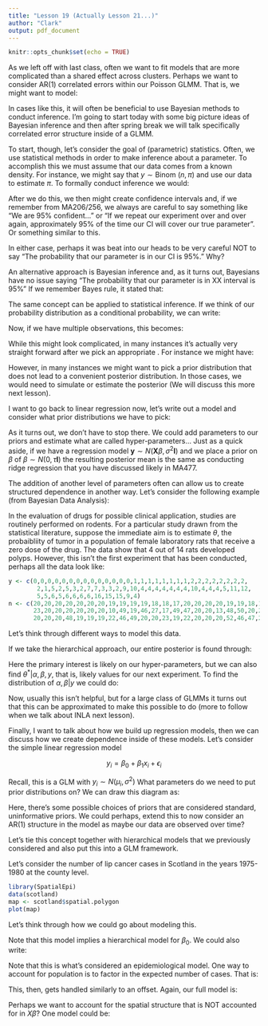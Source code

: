 ```yaml
---
title: "Lesson 19 (Actually Lesson 21...)"
author: "Clark"
output: pdf_document
---
```


```r
knitr::opts_chunk$set(echo = TRUE)
```

As we left off with last class, often we want to fit models that are more complicated than a shared effect across clusters. Perhaps we want to consider AR(1) correlated errors within our Poisson GLMM. That is, we might want to model:

\vspace{1.5in}

In cases like this, it will often be beneficial to use Bayesian methods to conduct inference. I'm going to start today with some big picture ideas of Bayesian inference and then after spring break we will talk specifically correlated error structure inside of a GLMM.

To start, though, let's consider the goal of (parametric) statistics. Often, we use statistical methods in order to make inference about a parameter. To accomplish this we must assume that our data comes from a known density. For instance, we might say that $y \sim \mbox{Binom }(n,\pi)$ and use our data to estimate $\pi$. To formally conduct inference we would:

\vspace{2.in}

After we do this, we then might create confidence intervals and, if we remember from MA206/256, we always are careful to say something like "We are 95\% confident..." or "If we repeat our experiment over and over again, approximately 95\% of the time our CI will cover our true parameter". Or something similar to this. 

In either case, perhaps it was beat into our heads to be very careful NOT to say "The probability that our parameter is in our CI is 95\%."  Why?

\vspace{1.in}

An alternative approach is Bayesian inference and, as it turns out, Bayesians have no issue saying "The probability that our parameter is in XX interval is 95\%" If we remember Bayes rule, it stated that:

\vspace{.5in}

The same concept can be applied to statistical inference. If we think of our probability distribution as a conditional probability, we can write:

\vspace{1.in}

Now, if we have multiple observations, this becomes:

\vspace{1.in}

While this might look complicated, in many instances it's actually very straight forward after we pick an appropriate \textit{prior distribution}. For instance we might have:

\newpage

However, in many instances we might want to pick a prior distribution that does not lead to a convenient posterior distribution. In those cases, we would need to simulate or estimate the posterior (We will discuss this more next lesson).

I want to go back to linear regression now, let's write out a model and consider what prior distributions we have to pick:

\vspace{2.5in}

As it turns out, we don't have to stop there. We could add parameters to our priors and estimate what are called hyper-parameters...  Just as a quick aside, if we have a regression model $\textbf{y}\sim N(\textbf{X}\beta,\sigma^2 \textbf{I})$ and we place a prior on $\beta$ of $\beta \sim N(0, \tau \textbf{I})$ the resulting posterior mean is the same as conducting ridge regression that you have discussed likely in MA477.

The addition of another level of parameters often can allow us to create structured dependence in another way. Let's consider the following example (from Bayesian Data Analysis):

In the evaluation of drugs for possible clinical application, studies are routinely performed on rodents. For a particular study drawn from the statistical literature, suppose the immediate aim is to estimate $\theta$, the probaibliity of tumor in a population of female laboratory rats that receive a zero dose of the drug. The data show that 4 out of 14 rats developed polyps. However, this isn't the first experiment that has been conducted, perhaps all the data look like:

```r
y <- c(0,0,0,0,0,0,0,0,0,0,0,0,0,0,1,1,1,1,1,1,1,1,2,2,2,2,2,2,2,2,
        2,1,5,2,5,3,2,7,7,3,3,2,9,10,4,4,4,4,4,4,4,10,4,4,4,5,11,12,
        5,5,6,5,6,6,6,6,16,15,15,9,4)
n <- c(20,20,20,20,20,20,20,19,19,19,19,18,18,17,20,20,20,20,19,19,18,18,25,24,
       23,20,20,20,20,20,20,10,49,19,46,27,17,49,47,20,20,13,48,50,20,20,20,20,
       20,20,20,48,19,19,19,22,46,49,20,20,23,19,22,20,20,20,52,46,47,24,14)

```


Let's think through different ways to model this data.

\vspace{3.in}


If we take the hierarchical approach, our entire posterior is found through:

\vspace{2.in}

Here the primary interest is likely on our hyper-parameters, but we can also find $\theta^* | \alpha,\beta, y$, that is, likely values for our next experiment. To find the distribution of $\alpha,\beta|y$ we could do:

\vspace{1.in}

Now, usually this isn't helpful, but for a large class of GLMMs it turns out that this can be approximated to make this possible to do (more to follow when we talk about INLA next lesson).

Finally, I want to talk about how we build up regression models, then we can discuss how we create dependence inside of these models. Let's consider the simple linear regression model

$$ y_i = \beta_0 + \beta_1 x_i + \epsilon_i$$

Recall, this is a GLM with $y_i\sim N(\mu_i,\sigma^2)$ What parameters do we need to put prior distributions on?  We can draw this diagram as:

\vspace{2.in}

Here, there's some possible choices of priors that are considered standard, uninformative priors. We could perhaps, extend this to now consider an AR(1) structure in the model as maybe our data are observed over time?

\begin{align*}
y_t &= \beta_0 + \beta_1 x_t + z_t+\epsilon_t \\
z_t|z_{t-1} &\sim N(\phi z_{t-1},\sigma_z^2)\\
\epsilon_t &\sim N(0,\sigma_e^2)
\end{align*}

Let's tie this concept together with hierarchical models that we previously considered and also put this into a GLM framework.

Let's consider the number of lip cancer cases in Scotland in the years 1975-1980 at the county level.

```r

library(SpatialEpi)
data(scotland)
map <- scotland$spatial.polygon
plot(map)
```

Let's think through how we could go about modeling this.

\vspace{2.in}

Note that this model implies a hierarchical model for $\beta_0$. We could also write:

\vspace{2.in}

Note that this is what's considered an epidemiological model. One way to account for population is to factor in the expected number of cases. That is:

\vspace{2.in}

This, then, gets handled similarly to an offset.  Again, our full model is:

\vspace{2.in}

Perhaps we want to account for the spatial structure that is NOT accounted for in $X \beta$? One model could be:


